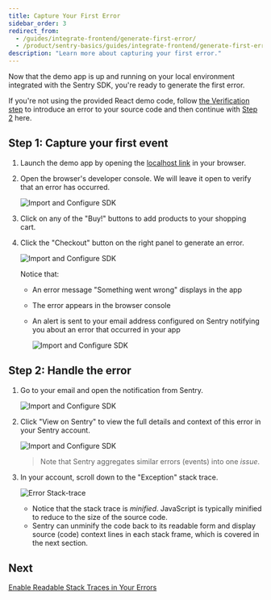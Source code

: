 ```yaml
---
title: Capture Your First Error
sidebar_order: 3
redirect_from:
  - /guides/integrate-frontend/generate-first-error/
  - /product/sentry-basics/guides/integrate-frontend/generate-first-error/
description: "Learn more about capturing your first error."
---
```


Now that the demo app is up and running on your local environment integrated with the Sentry SDK, you're ready to generate the first error.

<Note>

If you're not using the provided React demo code, follow [the Verification step](/platforms/javascript/#verify) to introduce an error to your source code and then continue with [Step 2](#step-2-handle-the-error) here.

</Note>

## Step 1: Capture your first event

1. Launch the demo app by opening the [localhost link](http://localhost:5000) in your browser.

2. Open the browser's developer console. We will leave it open to verify that an error has occurred.

   ![Import and Configure SDK](generate-first-error-02.png)

3. Click on any of the "Buy!" buttons to add products to your shopping cart.

4. Click the "Checkout" button on the right panel to generate an error.

   ![Import and Configure SDK](generate-first-error-01.png)

   Notice that:

   - An error message "Something went wrong" displays in the app
   - The error appears in the browser console
   - An alert is sent to your email address configured on Sentry notifying you about an error that occurred in your app

     ![Import and Configure SDK](generate-first-error-03.png)

## Step 2: Handle the error

1. Go to your email and open the notification from Sentry.

   ![Import and Configure SDK](generate-first-error-04.png)

2. Click "View on Sentry" to view the full details and context of this error in your Sentry account.

   ![Import and Configure SDK](generate-first-error-05.png)
   > Note that Sentry aggregates similar errors (events) into one _issue_.

3. In your account, scroll down to the "Exception" stack trace.

   ![Error Stack-trace](generate-first-error-06.png)

   - Notice that the stack trace is _minified_. JavaScript is typically minified to reduce to the size of the source code.
   - Sentry can unminify the code back to its readable form and display source (code) context lines in each stack frame, which is covered in the next section.

## Next

[Enable Readable Stack Traces in Your Errors](/guides/integrate-frontend/upload-source-maps/)
